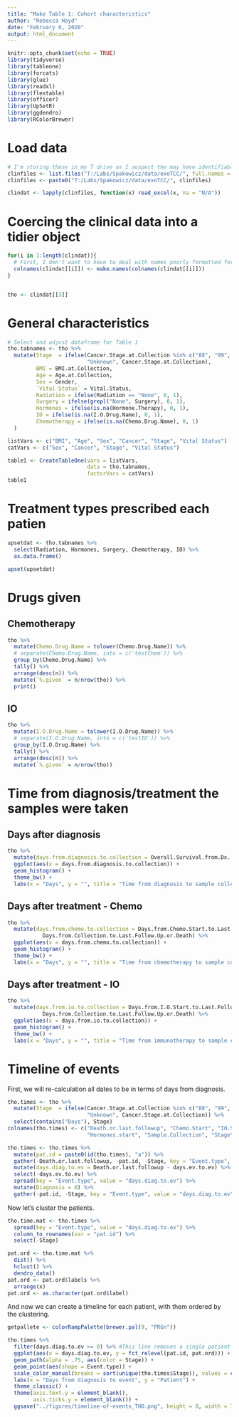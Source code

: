 ```yaml
---
title: "Make Table 1: Cohort characteristics"
author: "Rebecca Hoyd"
date: "February 6, 2020"
output: html_document
---
```


```r
knitr::opts_chunk$set(echo = TRUE)
library(tidyverse)
library(tableone)
library(forcats)
library(glue)
library(readxl)
library(flextable)
library(officer)
library(UpSetR)
library(ggdendro)
library(RColorBrewer)
```

# Load data
```r
# I'm storing these in my T drive as I suspect the may have identifiable information
clinfiles <- list.files("T:/Labs/Spakowicz/data/exoTCC/", full.names = F, "_Spakowicz")
clinfiles <- paste0("T:/Labs/Spakowicz/data/exoTCC/", clinfiles)

clindat <- lapply(clinfiles, function(x) read_excel(x, na = "N/A"))


```


# Coercing the clinical data into a tidier object
```r

for(i in 1:length(clindat)){
  # First, I don't want to have to deal with names poorly formatted for R. 
  colnames(clindat[[i]]) <- make.names(colnames(clindat[[i]]))
}


tho <- clindat[[3]]
```

# General characteristics

```r

# Select and adjust dataframe for Table 1
tho.tabnames <- tho %>%
  mutate(Stage  = ifelse(Cancer.Stage.at.Collection %in% c("88", "99", "undeterm.") , 
                         "Unknown", Cancer.Stage.at.Collection),
         BMI = BMI.at.Collection,
         Age = Age.at.Collection,
         Sex = Gender,
         `Vital Status` = Vital.Status,
         Radiation = ifelse(Radiation == "None", 0, 1),
         Surgery = ifelse(grepl("None", Surgery), 0, 1),
         Hormones = ifelse(is.na(Hormone.Therapy), 0, 1),
         IO = ifelse(is.na(I.O.Drug.Name), 0, 1),
         Chemotherapy = ifelse(is.na(Chemo.Drug.Name), 0, 1)
  )
```

```r
listVars <- c("BMI", "Age", "Sex", "Cancer", "Stage", "Vital Status")
catVars <- c("Sex", "Cancer", "Stage", "Vital Status")
```

```r
table1 <- CreateTableOne(vars = listVars,
                         data = tho.tabnames,
                         factorVars = catVars)
table1
```

# Treatment types prescribed each patien

```r
upsetdat <- tho.tabnames %>%
  select(Radiation, Hormones, Surgery, Chemotherapy, IO) %>%
  as.data.frame()

upset(upsetdat)
```

# Drugs given

## Chemotherapy
```r

tho %>% 
  mutate(Chemo.Drug.Name = tolower(Chemo.Drug.Name)) %>%
  # separate(Chemo.Drug.Name, into = c('testChem')) %>%
  group_by(Chemo.Drug.Name) %>%
  tally() %>%
  arrange(desc(n)) %>%
  mutate(`%.given` = n/nrow(tho)) %>%
  print()
```


## IO

```r

tho %>%
  mutate(I.O.Drug.Name = tolower(I.O.Drug.Name)) %>%
  # separate(I.O.Drug.Name, into = c('testIO')) %>%
  group_by(I.O.Drug.Name) %>%
  tally() %>%
  arrange(desc(n)) %>%
  mutate(`%.given` = n/nrow(tho))
```


# Time from diagnosis/treatment the samples were taken

## Days after diagnosis


```r
tho %>%
  mutate(days.from.diagnosis.to.collection = Overall.Survival.from.Dx..days. - Days.from.Collection.to.Last.Follow.Up.or.Death) %>%
  ggplot(aes(x = days.from.diagnosis.to.collection)) +
  geom_histogram() +
  theme_bw() +
  labs(x = "Days", y = "", title = "Time from diagnosis to sample collection")
```

## Days after treatment - Chemo

```r
tho %>%
  mutate(days.from.chemo.to.collection = Days.from.Chemo.Start.to.Last.Follow.Up.or.Death -
           Days.from.Collection.to.Last.Follow.Up.or.Death) %>%
  ggplot(aes(x = days.from.chemo.to.collection)) +
  geom_histogram() +
  theme_bw() +
  labs(x = "Days", y = "", title = "Time from chemotherapy to sample collection")
```

## Days after treatment - IO

```r
tho %>%
  mutate(days.from.io.to.collection = Days.from.I.O.Start.to.Last.Follow.Up.or.Death -
           Days.from.Collection.to.Last.Follow.Up.or.Death) %>%
  ggplot(aes(x = days.from.io.to.collection)) +
  geom_histogram() +
  theme_bw() +
  labs(x = "Days", y = "", title = "Time from immunotherapy to sample collection")
```

# Timeline of events

First, we will re-calculation all dates to be in terms of days from diagnosis.
```r
tho.times <- tho %>%
  mutate(Stage  = ifelse(Cancer.Stage.at.Collection %in% c("88", "99", "undeterm.") , 
                         "Unknown", Cancer.Stage.at.Collection)) %>%
  select(contains("Days"), Stage)
colnames(tho.times) <- c("Death.or.last.followup", "Chemo.Start", "IO.Start", "Radiation.start", 
                         "Hormones.start", "Sample.Collection", "Stage")

tho.times <- tho.times %>%
  mutate(pat.id = paste0(id(tho.times), "a")) %>%
  gather(-Death.or.last.followup, -pat.id, -Stage, key = "Event.type", value = "days.ev.to.ev") %>%
  mutate(days.diag.to.ev = Death.or.last.followup - days.ev.to.ev) %>%
  select(-days.ev.to.ev) %>%
  spread(key = "Event.type", value = "days.diag.to.ev") %>%
  mutate(Diagnosis = 0) %>%
  gather(-pat.id, -Stage, key = "Event.type", value = "days.diag.to.ev")
```

Now let's cluster the patients.

```r
tho.time.mat <- tho.times %>%
  spread(key = "Event.type", value = "days.diag.to.ev") %>%
  column_to_rownames(var = "pat.id") %>%
  select(-Stage)

pat.ord <- tho.time.mat %>%
  dist() %>%
  hclust() %>%
  dendro_data()
pat.ord <- pat.ord$labels %>%
  arrange(x)
pat.ord <- as.character(pat.ord$label)
```

And now we can create a timeline for each patient, with them ordered by the clustering.

```r
getpallete <- colorRampPalette(brewer.pal(9, "PRGn"))

tho.times %>%
  filter(days.diag.to.ev >= 0) %>% #This line removes a single patient listed as having chemo >2000 days before                                            diagnosis and one who started radiation 3 days before diagnosis.
  ggplot(aes(x = days.diag.to.ev, y = fct_relevel(pat.id, pat.ord))) +
  geom_path(alpha = .75, aes(color = Stage)) +
  geom_point(aes(shape = Event.type)) +
  scale_color_manual(breaks = sort(unique(tho.times$Stage)), values = c(getpallete(10), "grey")) +
  labs(x = "Days from diagnosis to event", y = "Patient") +
  theme_classic() +
  theme(axis.text.y = element_blank(),
        axis.ticks.y = element_blank()) +
  ggsave("../figures/timeline-of-events_THO.png", height = 8, width = 7)
```
